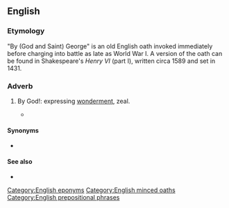 ==English==

===Etymology===
"By (God and Saint) George" is an old English oath invoked immediately before charging into battle as late as World War I. A version of the oath can be found in Shakespeare's ''Henry VI'' (part I), written circa 1589 and set in 1431.

===Adverb===
{{en-adv|-}}

# {{lb|en|minced oath}} By God!: expressing [[wonderment]], zeal.
#* {{quote-book|1=en|year=1912|author=Sir Arthur Conan Doyle|authorlink=Arthur Conan Doyle|title=The Lost World|url=http://www.gutenberg.org/cache/epub/139/pg139.txt|passage="Look at Clive - just a clerk, and he conquered India! '''By George'''! I'll do something in the world yet!" She laughed at my sudden Irish effervescence.}}

====Synonyms====
* {{seeSynonyms|en|wow}}

====See also====
* {{l|en|minced oath}}

[[Category:English eponyms]]
[[Category:English minced oaths]]
[[Category:English prepositional phrases]]